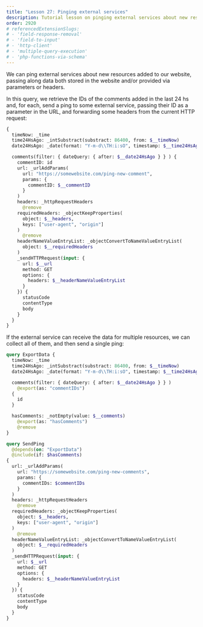```yaml
---
title: "Lesson 27: Pinging external services"
description: Tutorial lesson on pinging external services about new resources added to our website, passing along data both stored in the website and/or provided via parameters or headers.
order: 2920
# referencedExtensionSlugs:
# - 'field-response-removal'
# - 'field-to-input'
# - 'http-client'
# - 'multiple-query-execution'
# - 'php-functions-via-schema'
---
```


We can ping external services about new resources added to our website, passing along data both stored in the website and/or provided via parameters or headers.

In this query, we retrieve the IDs of the comments added in the last 24 hs and, for each, send a ping to some external service, passing their ID as a parameter in the URL, and forwarding some headers from the current HTTP request:

```graphql
{
  timeNow: _time  
  time24HsAgo: _intSubstract(substract: 86400, from: $__timeNow)
  date24HsAgo: _date(format: "Y-m-d\\TH:i:sO", timestamp: $__time24HsAgo)

  comments(filter: { dateQuery: { after: $__date24HsAgo } } ) {
    commentID: id
    url: _urlAddParams(
      url: "https://somewebsite.com/ping-new-comment",
      params: {
        commentID: $__commentID
      }
    )
    headers: _httpRequestHeaders
      @remove
    requiredHeaders: _objectKeepProperties(
      object: $__headers,
      keys: ["user-agent", "origin"]
    )
      @remove
    headerNameValueEntryList: _objectConvertToNameValueEntryList(
      object: $__requiredHeaders
    )
    _sendHTTPRequest(input: {
      url: $__url
      method: GET
      options: {
        headers: $__headerNameValueEntryList
      }
    }) {
      statusCode
      contentType
      body
    }
  }
}
```

If the external service can receive the data for multiple resources, we can collect all of them, and then send a single ping:

```graphql
query ExportData {
  timeNow: _time  
  time24HsAgo: _intSubstract(substract: 86400, from: $__timeNow)
  date24HsAgo: _date(format: "Y-m-d\\TH:i:sO", timestamp: $__time24HsAgo)

  comments(filter: { dateQuery: { after: $__date24HsAgo } } )
    @export(as: "commentIDs")
  {
    id
  }

  hasComments: _notEmpty(value: $__comments)
    @export(as: "hasComments")
    @remove
}

query SendPing
  @depends(on: "ExportData")
  @include(if: $hasComments)
{
  url: _urlAddParams(
    url: "https://somewebsite.com/ping-new-comments",
    params: {
      commentIDs: $commentIDs
    }
  )
  headers: _httpRequestHeaders
    @remove
  requiredHeaders: _objectKeepProperties(
    object: $__headers,
    keys: ["user-agent", "origin"]
  )
    @remove
  headerNameValueEntryList: _objectConvertToNameValueEntryList(
    object: $__requiredHeaders
  )
  _sendHTTPRequest(input: {
    url: $__url
    method: GET
    options: {
      headers: $__headerNameValueEntryList
    }
  }) {
    statusCode
    contentType
    body
  }
}
```
